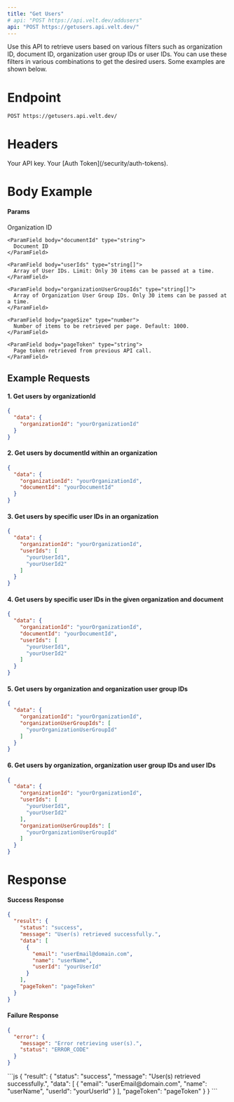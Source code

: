 ```yaml
---
title: "Get Users"
# api: "POST https://api.velt.dev/addusers"
api: "POST https://getusers.api.velt.dev/"
---
```


Use this API to retrieve users based on various filters such as organization ID, document ID, organization user group IDs or user IDs. You can use these filters in various combinations to get the desired users. Some examples are shown below.

# Endpoint

`POST https://getusers.api.velt.dev/`

# Headers

<ParamField header="x-velt-api-key" type="string" required>
  Your API key.
</ParamField>

<ParamField header="x-velt-auth-token" type="string" required>
  Your [Auth Token](/security/auth-tokens).
</ParamField>

# Body Example

#### **Params**

<ParamField body="data" type="object" required>
  <Expandable title="properties">
    <ParamField body="organizationId" type="string" required>
      Organization ID
    </ParamField>

    <ParamField body="documentId" type="string">
      Document ID
    </ParamField>

    <ParamField body="userIds" type="string[]">
      Array of User IDs. Limit: Only 30 items can be passed at a time.
    </ParamField>

    <ParamField body="organizationUserGroupIds" type="string[]">
      Array of Organization User Group IDs. Only 30 items can be passed at a time.
    </ParamField>

    <ParamField body="pageSize" type="number">
      Number of items to be retrieved per page. Default: 1000.
    </ParamField>

    <ParamField body="pageToken" type="string">
      Page token retrieved from previous API call.
    </ParamField>
  </Expandable>
</ParamField>

## **Example Requests**

#### 1. Get users by organizationId

```JSON
{
  "data": {
    "organizationId": "yourOrganizationId"
  }
}
```

#### 2. Get users by documentId within an organization

```JSON
{
  "data": {
    "organizationId": "yourOrganizationId",
    "documentId": "yourDocumentId"
  }
}
```

#### 3. Get users by specific user IDs in an organization

```JSON
{
  "data": {
    "organizationId": "yourOrganizationId",
    "userIds": [
      "yourUserId1",
      "yourUserId2"
    ]
  }
}
```

#### 4. Get users by specific user IDs in the given organization and document

```JSON
{
  "data": {
    "organizationId": "yourOrganizationId",
    "documentId": "yourDocumentId",
    "userIds": [
      "yourUserId1",
      "yourUserId2"
    ]
  }
}
```


#### 5. Get users by organization and organization user group IDs

```JSON
{
  "data": {
    "organizationId": "yourOrganizationId",
    "organizationUserGroupIds": [
      "yourOrganizationUserGroupId"
    ]
  }
}
```

#### 6. Get users by organization, organization user group IDs and user IDs

```JSON
{
  "data": {
    "organizationId": "yourOrganizationId",
    "userIds": [
      "yourUserId1",
      "yourUserId2"
    ],
    "organizationUserGroupIds": [
      "yourOrganizationUserGroupId"
    ]
  }
}
```

# Response

#### Success Response

```JSON
{
  "result": {
    "status": "success",
    "message": "User(s) retrieved successfully.",
    "data": [
      {
        "email": "userEmail@domain.com",
        "name": "userName",
        "userId": "yourUserId"
      }
    ],
    "pageToken": "pageToken"
  }
}
```

#### Failure Response

```JSON
{
  "error": {
    "message": "Error retrieving user(s).",
    "status": "ERROR_CODE"
  }
}
```

<ResponseExample>
```js
{
  "result": {
    "status": "success",
    "message": "User(s) retrieved successfully.",
    "data": [
      {
        "email": "userEmail@domain.com",
        "name": "userName",
        "userId": "yourUserId"
      }
    ],
    "pageToken": "pageToken"
  }
}
```
</ResponseExample>